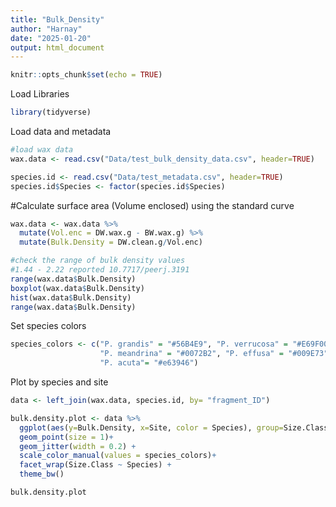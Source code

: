 ```yaml
---
title: "Bulk_Density"
author: "Harnay"
date: "2025-01-20"
output: html_document
---
```


```r
knitr::opts_chunk$set(echo = TRUE)
```

Load Libraries
```r
library(tidyverse)

```

Load data and metadata
```r
#load wax data
wax.data <- read.csv("Data/test_bulk_density_data.csv", header=TRUE)

species.id <- read.csv("Data/test_metadata.csv", header=TRUE)
species.id$Species <- factor(species.id$Species)

```

#Calculate surface area (Volume enclosed) using the standard curve
```r

wax.data <- wax.data %>%
  mutate(Vol.enc = DW.wax.g - BW.wax.g) %>%
  mutate(Bulk.Density = DW.clean.g/Vol.enc)

#check the range of bulk density values
#1.44 - 2.22 reported 10.7717/peerj.3191
range(wax.data$Bulk.Density)
boxplot(wax.data$Bulk.Density)
hist(wax.data$Bulk.Density)
range(wax.data$Bulk.Density)

```

Set species colors
```r


species_colors <- c("P. grandis" = "#56B4E9", "P. verrucosa" = "#E69F00",
                    "P. meandrina" = "#0072B2", "P. effusa" = "#009E73",
                    "P. acuta"= "#e63946")


```

Plot by species and site
```r
data <- left_join(wax.data, species.id, by= "fragment_ID")

bulk.density.plot <- data %>%
  ggplot(aes(y=Bulk.Density, x=Site, color = Species), group=Size.Class)+
  geom_point(size = 1)+
  geom_jitter(width = 0.2) +  
  scale_color_manual(values = species_colors)+
  facet_wrap(Size.Class ~ Species) + 
  theme_bw()

bulk.density.plot

```
